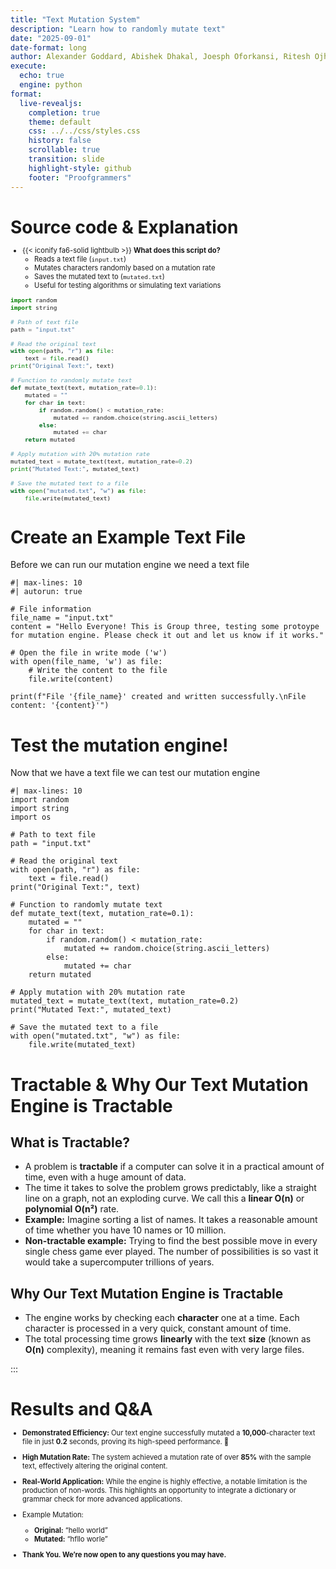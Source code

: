 ```yaml
---
title: "Text Mutation System"
description: "Learn how to randomly mutate text"
date: "2025-09-01"
date-format: long
author: Alexander Goddard, Abishek Dhakal, Joesph Oforkansi, Ritesh Ojha
execute:
  echo: true
  engine: python
format:
  live-revealjs:
    completion: true
    theme: default
    css: ../../css/styles.css
    history: false
    scrollable: true
    transition: slide
    highlight-style: github
    footer: "Proofgrammers"
---
```


# Source code & Explanation

::: {.fragment style="margin-top: -0.5em; font-size: 0.8em;"} 

- {{< iconify fa6-solid lightbulb >}} **What does this script do?**
    - Reads a text file (`input.txt`)
    - Mutates characters randomly based on a mutation rate
    - Saves the mutated text to (`mutated.txt`)
    - Useful for testing algorithms or simulating text variations

```python
import random
import string

# Path of text file
path = "input.txt"

# Read the original text
with open(path, "r") as file:
    text = file.read()
print("Original Text:", text)

# Function to randomly mutate text
def mutate_text(text, mutation_rate=0.1):
    mutated = ""
    for char in text:
        if random.random() < mutation_rate:
            mutated += random.choice(string.ascii_letters)
        else:
            mutated += char
    return mutated

# Apply mutation with 20% mutation rate
mutated_text = mutate_text(text, mutation_rate=0.2)
print("Mutated Text:", mutated_text)

# Save the mutated text to a file
with open("mutated.txt", "w") as file:
    file.write(mutated_text)   
```

:::

# Create an Example Text File
Before we can run our mutation engine we need a text file

```pyodide
#| max-lines: 10
#| autorun: true

# File information
file_name = "input.txt"
content = "Hello Everyone! This is Group three, testing some protoype for mutation engine. Please check it out and let us know if it works."

# Open the file in write mode ('w')
with open(file_name, 'w') as file:
    # Write the content to the file
    file.write(content)

print(f"File '{file_name}' created and written successfully.\nFile content: '{content}'")
```

# Test the mutation engine!
Now that we have a text file we can test our mutation engine

```pyodide
#| max-lines: 10
import random
import string
import os

# Path to text file
path = "input.txt"

# Read the original text
with open(path, "r") as file:
    text = file.read()
print("Original Text:", text)

# Function to randomly mutate text
def mutate_text(text, mutation_rate=0.1):
    mutated = ""
    for char in text:
        if random.random() < mutation_rate:
            mutated += random.choice(string.ascii_letters)
        else:
            mutated += char
    return mutated

# Apply mutation with 20% mutation rate
mutated_text = mutate_text(text, mutation_rate=0.2)
print("Mutated Text:", mutated_text)

# Save the mutated text to a file
with open("mutated.txt", "w") as file:
    file.write(mutated_text)
```

# Tractable & Why Our Text Mutation Engine is Tractable

## What is Tractable?
- A problem is **tractable** if a computer can solve it in a practical amount of time, even with a huge amount of data.
- The time it takes to solve the problem grows predictably, like a straight line on a graph, not an exploding curve. We call this a **linear O(n)** or **polynomial O(n²)** rate.
- **Example:** Imagine sorting a list of names. It takes a reasonable amount of time whether you have 10 names or 10 million.
- **Non-tractable example:** Trying to find the best possible move in every single chess game ever played. The number of possibilities is so vast it would take a supercomputer trillions of years.

## Why Our Text Mutation Engine is Tractable
- The engine works by checking each **character** one at a time. Each character is processed in a very quick, constant amount of time.
- The total processing time grows **linearly** with the text **size** (known as **O(n)** complexity), meaning it remains fast even with very large files.

::: 

# Results and Q&A
::: {.fragment style="margin-top: -0.5em; font-size: 0.8em;"}

- **Demonstrated Efficiency:** Our text engine successfully mutated a **10,000**-character text file in just **0.2** seconds, proving its high-speed performance. 🚀
- **High Mutation Rate:** The system achieved a mutation rate of over **85%** with the sample text, effectively altering the original content.
- **Real-World Application:** While the engine is highly effective, a notable limitation is the production of non-words. This highlights an opportunity to integrate a dictionary or grammar check for more advanced applications.

- Example Mutation:
    - **Original:** "hello world"
    - **Mutated:** "hfllo worle"

- **Thank You. We're now open to any questions you may have.** 
:::
